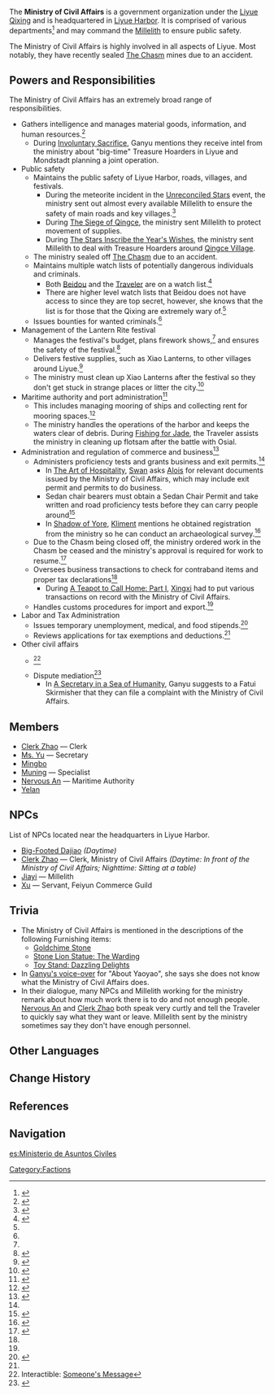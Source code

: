 {{Location Infobox
|image        = Ministry of Civil Affairs.png
|type         = Point of Interest
|region       = Liyue
|area         = Sea of Clouds
|subarea      = Liyue Harbor
}}
{{Description|Meeting the needs of Liyue's people is the sworn duty of the Ministry of Civil Affairs.|[[Loading Screen|Loading Tips]]}}
The '''Ministry of Civil Affairs''' is a government organization under the [[Liyue Qixing]] and is headquartered in [[Liyue Harbor]]. It is comprised of various departments<ref name="blazing_stars">{{Ref/Quest|The Blazing Stars Ring in Fortune}}</ref> and may command the [[Millelith]] to ensure public safety.

The Ministry of Civil Affairs is highly involved in all aspects of Liyue. Most notably, they have recently sealed [[The Chasm]] mines due to an accident.

==Powers and Responsibilities==
The Ministry of Civil Affairs has an extremely broad range of responsibilities.

* Gathers intelligence and manages material goods, information, and human resources.<ref name="yu">{{Ref/NPC|Ms. Yu}}</ref>
** During [[Involuntary Sacrifice]], Ganyu mentions they receive intel from the ministry about "big-time" Treasure Hoarders in Liyue and Mondstadt planning a joint operation.
* Public safety
** Maintains the public safety of Liyue Harbor, roads, villages, and festivals.
*** During the meteorite incident in the [[Unreconciled Stars]] event, the ministry sent out almost every available Millelith to ensure the safety of main roads and key villages.<ref name="trouble_with_letters">{{Ref/Quest|Trouble With Letters}}</ref>
*** During [[The Siege of Qingce]], the ministry sent Millelith to protect movement of supplies.
*** During [[The Stars Inscribe the Year's Wishes]], the ministry sent Millelith to deal with Treasure Hoarders around [[Qingce Village]].
** The ministry sealed off [[The Chasm]] due to an accident.
** Maintains multiple watch lists of potentially dangerous individuals and criminals.
*** Both [[Beidou]] and the [[Traveler]] are on a watch list.<ref name="beneath_the_surface">{{Ref/Quest|Beneath the Surface}}</ref>
*** There are higher level watch lists that Beidou does not have access to since they are top secret, however, she knows that the list is for those that the Qixing are extremely wary of.<ref name="beneath_the_surface"/>
** Issues bounties for wanted criminals.<ref name="beneath_the_surface"/>
* Management of the Lantern Rite festival
** Manages the festival's budget, plans firework shows,<ref name="blazing_stars"/> and ensures the safety of the festival.<ref>{{Ref/Quest|Currents Deep Beneath the Lanterns}}</ref>
** Delivers festive supplies, such as Xiao Lanterns, to other villages around Liyue.<ref name="wangshu_once_again">{{Ref/Quest|Wangshu Once Again}}</ref>
** The ministry must clean up Xiao Lanterns after the festival so they don't get stuck in strange places or litter the city.<ref name="where_the_light_wanes">{{Ref/Quest|Where the Light Wanes}}</ref>
* Maritime authority and port administration<ref name="nervous_an">{{Ref/NPC|Nervous An}}</ref>
** This includes managing mooring of ships and collecting rent for mooring spaces.<ref name="clerk_zhao">{{Ref/NPC|Clerk Zhao}}</ref>
** The ministry handles the operations of the harbor and keeps the waters clear of debris. During [[Fishing for Jade]], the Traveler assists the ministry in cleaning up flotsam after the battle with Osial.
* Administration and regulation of commerce and business<ref name="necessary_procedures">{{Ref/Quest|Necessary Procedures}}</ref>
** Administers proficiency tests and grants business and exit permits.<ref name="clerk_zhao"/>
*** In [[The Art of Hospitality]], [[Swan]] asks [[Alois]] for relevant documents issued by the Ministry of Civil Affairs, which may include exit permit and permits to do business.
*** Sedan chair bearers must obtain a Sedan Chair Permit and take written and road proficiency tests before they can carry people around<ref name="feiyun_bb_sedan">{{Ref/BB|Feiyun Slope Bulletin Board|Sedan Chair Permits}}</ref>
*** In [[Shadow of Yore]], [[Kliment]] mentions he obtained registration from the ministry so he can conduct an archaeological survey.<ref name="shadow_of_yore">{{Ref/Quest|Shadow of Yore}}</ref>
** Due to the Chasm being closed off, the ministry ordered work in the Chasm be ceased and the ministry's approval is required for work to resume.<ref>{{Ref/Quest|Blackcliff Woes}}</ref>
** Oversees business transactions to check for contraband items and proper tax declarations<ref name="beneath_the_surface"/>
*** During [[A Teapot to Call Home: Part I]], [[Xingxi]] had to put various transactions on record with the Ministry of Civil Affairs.
** Handles customs procedures for import and export.<ref name="nervous_an"/>
* Labor and Tax Administration
** Issues temporary unemployment, medical, and food stipends.<ref name="feiyun_bb_chasm">{{Ref/BB|Feiyun Slope Bulletin Board|The Chasm}}</ref>
** Reviews applications for tax exemptions and deductions.<ref name="feiyun_bb_chasm"/>
* Other civil affairs
** {{w|Mail forwarding}}<ref name="mingyun">Interactible: [[Mingyun Village#Interactables|Someone's Message]]</ref>
** Dispute mediation<ref name="feiyun_bb_announcement">{{Ref/BB|Feiyun Slope Bulletin Board|Ministry of Civil Affairs Announcement}}</ref>
*** In [[A Secretary in a Sea of Humanity]], Ganyu suggests to a Fatui Skirmisher that they can file a complaint with the Ministry of Civil Affairs.

==Members==
* [[Clerk Zhao]] &mdash; Clerk
* [[Ms. Yu]] &mdash; Secretary
* [[Mingbo]]
* [[Muning]] &mdash; Specialist
* [[Nervous An]] &mdash; Maritime Authority
* [[Yelan]]

==NPCs==
List of NPCs located near the headquarters in Liyue Harbor.
* [[Big-Footed Dajiao]] ''(Daytime)''
* [[Clerk Zhao]] &mdash; Clerk, Ministry of Civil Affairs ''(Daytime: In front of the Ministry of Civil Affairs; Nighttime: Sitting at a table)''
* [[Jiayi]] &mdash; Millelith
* [[Xu]] &mdash; Servant, Feiyun Commerce Guild

==Trivia==
* The Ministry of Civil Affairs is mentioned in the descriptions of the following Furnishing items:
** [[Goldchime Stone]]
** [[Stone Lion Statue: The Warding]]
** [[Toy Stand: Dazzling Delights]]
* In [[Ganyu/Voice-Overs|Ganyu's voice-over]] for "About Yaoyao", she says she does not know what the Ministry of Civil Affairs does.
* In their dialogue, many NPCs and Millelith working for the ministry remark about how much work there is to do and not enough people. [[Nervous An]] and [[Clerk Zhao]] both speak very curtly and tell the Traveler to quickly say what they want or leave. Millelith sent by the ministry sometimes say they don't have enough personnel.

==Other Languages==
{{Other Languages
|en      = Ministry of Civil Affairs
|zhs     = 总务司
|zhs_rm  = Zǒngwù-sī
|zht     = 總務司
|zht_rm  = Zǒngwù-sī
|zh_tl   = General Affairs Bureau
|ja      = 総務司
|ja_rm   = Soumu-shi<ref>{{Ref/Quest|The Origin of the Lanterns|note=Japanese Voice-Over}}</ref>
|ja_tl   = General Affairs Bureau
|ko      = {{tt|총무부|總務部}}
|ko_rm   = Chongmu-bu
|ko_tl   = General Affairs Ministry
|es      = Ministerio de Asuntos Civiles
|es_tl   = Ministry of Civil Affairs
|fr      = Bureau des affaires civiles
|fr_tl   = Bureau of Civil Affairs
|ru      = Департамент по делам граждан
|ru_tl   = 
|th      = ฝ่ายกิจการทั่วไป
|th_rm   = Fai kitkan thuapai
|th_tl   = 
|vi      = {{tt|Tổng Vụ|總務}}
|vi_tl   = General Affairs
|de      = Rat für Allgemeine Angelegenheiten
|de_tl   = Council for General Matters
|id      = Bagian Urusan Sipil
|id_tl   = Civil Affairs Department
|pt      = Ministério dos Assuntos Civis
|pt_tl   = Ministry of Civil Affairs
}}

==Change History==
{{Change History|1.0}}

==References==
{{Reflist|2}}

==Navigation==
{{PoI Navbox|Liyue}}

[[Category:Factions]]

[[es:Ministerio de Asuntos Civiles]]